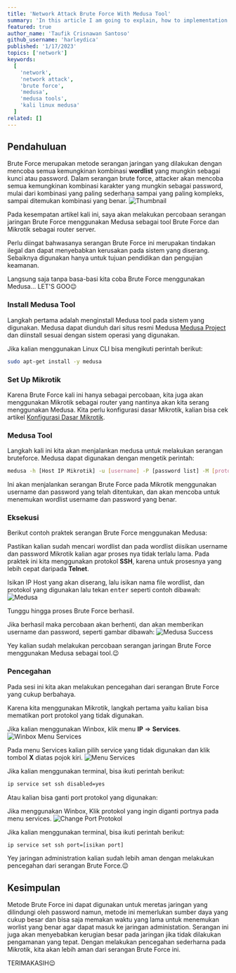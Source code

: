 ```yaml
---
title: 'Network Attack Brute Force With Medusa Tool'
summary: 'In this article I am going to explain, how to implementation a Brute Force network attack using Medusa. How? read this article to the end😉'
featured: true
author_name: 'Taufik Crisnawan Santoso'
github_username: 'harleydica'
published: '1/17/2023'
topics: ['network']
keywords:
  [
    'network',
    'network attack',
    'brute force',
    'medusa',
    'medusa tools',
    'kali linux medusa'
  ]
related: []
---
```


## Pendahuluan

Brute Force merupakan metode serangan jaringan yang dilakukan dengan mencoba semua kemungkinan kombinasi **wordlist** yang mungkin sebagai kunci atau password. Dalam serangan brute force, attacker akan mencoba semua kemungkinan kombinasi karakter yang mungkin sebagai password, mulai dari kombinasi yang paling sederhana sampai yang paling kompleks, sampai ditemukan kombinasi yang benar.
![Thumbnail](https://ik.imagekit.io/taufik/blog/brute-force/thumbnail.png 'Thumbnail')

Pada kesempatan artikel kali ini, saya akan melakukan percobaan serangan jaringan Brute Force menggunakan Medusa sebagai tool Brute Force dan Mikrotik sebagai router server.

<Callout type='warning'>
Perlu diingat bahwasanya serangan Brute Force ini merupakan tindakan ilegal dan dapat menyebabkan kerusakan pada sistem yang diserang. Sebaiknya digunakan hanya untuk tujuan pendidikan dan pengujian keamanan.
</Callout>

Langsung saja tanpa basa-basi kita coba Brute Force menggunakan Medusa... LET'S GOO😉

### Install Medusa Tool

Langkah pertama adalah menginstall Medusa tool pada sistem yang digunakan. Medusa dapat diunduh dari situs resmi Medusa [Medusa Project](https://medusa-project.com) dan diinstall sesuai dengan sistem operasi yang digunakan.

Jika kalian menggunakan Linux CLI bisa mengikuti perintah berikut:
```bash
sudo apt-get install -y medusa
```

### Set Up Mikrotik

Karena Brute Force kali ini hanya sebagai percobaan, kita juga akan menggunakan Mikrotik sebagai router yang nantinya akan kita serang menggunakan Medusa. Kita perlu konfigurasi dasar Mikrotik, kalian bisa cek artikel [Konfigurasi Dasar Mikrotik](https://taufikcrisnawan.dev/blog/konfigurasi-dasar-mikrotik).

### Medusa Tool

Langkah kali ini kita akan menjalankan medusa untuk melakukan serangan bruteforce. Medusa dapat digunakan dengan mengetik perintah:
```bash
medusa -h [Host IP Mikrotik] -u [username] -P [password list] -M [protokol]
```
Ini akan menjalankan serangan Brute Force pada Mikrotik menggunakan username dan password yang telah ditentukan, dan akan mencoba untuk menemukan wordlist username dan password yang benar.

### Eksekusi

Berikut contoh praktek serangan Brute Force menggunakan Medusa:

Pastikan kalian sudah mencari wordlist dan pada wordlist diisikan username dan password Mikrotik kalian agar proses nya tidak terlalu lama. Pada praktek ini kita menggunakan protokol **SSH**, karena untuk prosesnya yang lebih cepat daripada **Telnet**.

Isikan IP Host yang akan diserang, lalu isikan nama file wordlist, dan protokol  yang digunakan lalu tekan <Kbd>enter</Kbd> seperti contoh dibawah:
![Medusa](https://ik.imagekit.io/taufik/blog/brute-force/medusa.png 'Medusa')

Tunggu hingga proses Brute Force berhasil.

Jika berhasil maka percobaan akan berhenti, dan akan memberikan username dan password, seperti gambar dibawah:
![Medusa Success](https://ik.imagekit.io/taufik/blog/brute-force/medusa-success.png 'Medusa Success')

Yey kalian sudah melakukan percobaan serangan jaringan Brute Force menggunakan Medusa sebagai tool.😉

### Pencegahan

Pada sesi ini kita akan melakukan pencegahan dari serangan Brute Force yang cukup berbahaya.

Karena kita menggunakan Mikrotik, langkah pertama yaitu kalian bisa mematikan port protokol yang tidak digunakan.

Jika kalian menggunakan Winbox, klik menu **IP** => **Services**.
![Winbox Menu Services](https://ik.imagekit.io/taufik/blog/brute-force/winbox-menu-services.png 'Winbox Menu Services')

Pada menu Services kalian pilih service yang tidak digunakan dan klik tombol **X** diatas pojok kiri.
![Menu Services](https://ik.imagekit.io/taufik/blog/brute-force/menu-services.png 'Menu Services')

Jika kalian menggunakan terminal, bisa ikuti perintah berikut:
```bash
ip service set ssh disabled=yes
```

Atau kalian bisa ganti port protokol yang digunakan:

Jika menggunakan Winbox, Klik protokol yang ingin diganti portnya pada menu services.
![Change Port Protokol](https://ik.imagekit.io/taufik/blog/brute-force/change-port.png 'Change Port Protokol')

Jika kalian menggunakan terminal, bisa ikuti perintah berikut:
```bash
ip service set ssh port=[isikan port]
```

Yey jaringan administration kalian sudah lebih aman dengan melakukan pencegahan dari serangan Brute Force.😉

## Kesimpulan

Metode Brute Force ini dapat digunakan untuk meretas jaringan yang dilindungi oleh password namun, metode ini memerlukan sumber daya yang cukup besar dan bisa saja memakan waktu yang lama untuk menemukan worlist yang benar agar dapat masuk ke jaringan administation. Serangan ini juga akan menyebabkan kerugian besar pada jaringan jika tidak dilakukan pengamanan yang tepat. Dengan melakukan pencegahan sederharna pada Mikrotik, kita akan lebih aman dari serangan Brute Force ini.

<Callout icon='👋' type='info'>
TERIMAKASIH😉
</Callout>